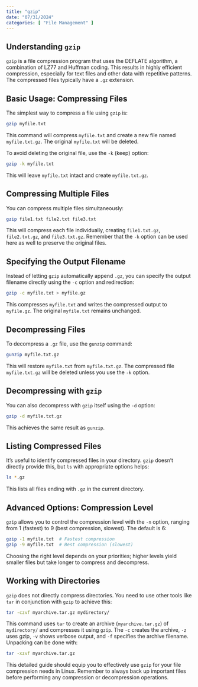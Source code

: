 ```yaml
---
title: "gzip"
date: "07/31/2024"
categories: [ "File Management" ]
---
```

## Understanding `gzip`

`gzip` is a file compression program that uses the DEFLATE algorithm, a combination of LZ77 and Huffman coding.  This results in highly efficient compression, especially for text files and other data with repetitive patterns.  The compressed files typically have a `.gz` extension.


## Basic Usage: Compressing Files

The simplest way to compress a file using `gzip` is:

```bash
gzip myfile.txt
```

This command will compress `myfile.txt` and create a new file named `myfile.txt.gz`. The original `myfile.txt` will be deleted.

To avoid deleting the original file, use the `-k` (keep) option:

```bash
gzip -k myfile.txt
```

This will leave `myfile.txt` intact and create `myfile.txt.gz`.


## Compressing Multiple Files

You can compress multiple files simultaneously:

```bash
gzip file1.txt file2.txt file3.txt
```

This will compress each file individually, creating `file1.txt.gz`, `file2.txt.gz`, and `file3.txt.gz`.  Remember that the `-k` option can be used here as well to preserve the original files.


## Specifying the Output Filename

Instead of letting `gzip` automatically append `.gz`, you can specify the output filename directly using the `-c` option and redirection:

```bash
gzip -c myfile.txt > myfile.gz
```

This compresses `myfile.txt` and writes the compressed output to `myfile.gz`.  The original `myfile.txt` remains unchanged.



## Decompressing Files

To decompress a `.gz` file, use the `gunzip` command:

```bash
gunzip myfile.txt.gz
```

This will restore `myfile.txt` from `myfile.txt.gz`.  The compressed file `myfile.txt.gz` will be deleted unless you use the `-k` option.


##  Decompressing with `gzip`

You can also decompress with `gzip` itself using the `-d` option:

```bash
gzip -d myfile.txt.gz
```

This achieves the same result as `gunzip`.


##  Listing Compressed Files

It's useful to identify compressed files in your directory. `gzip` doesn't directly provide this, but `ls` with appropriate options helps:


```bash
ls *.gz
```

This lists all files ending with `.gz` in the current directory.


##  Advanced Options: Compression Level

`gzip` allows you to control the compression level with the `-n` option, ranging from 1 (fastest) to 9 (best compression, slowest).  The default is 6:

```bash
gzip -1 myfile.txt  # Fastest compression
gzip -9 myfile.txt  # Best compression (slowest)
```

Choosing the right level depends on your priorities; higher levels yield smaller files but take longer to compress and decompress.



##  Working with Directories

`gzip` does not directly compress directories.  You need to use other tools like `tar` in conjunction with `gzip` to achieve this:


```bash
tar -czvf myarchive.tar.gz mydirectory/
```

This command uses `tar` to create an archive (`myarchive.tar.gz`) of `mydirectory/` and compresses it using `gzip`. The `-c` creates the archive, `-z` uses gzip, `-v` shows verbose output, and `-f` specifies the archive filename.  Unpacking can be done with:


```bash
tar -xzvf myarchive.tar.gz
```


This detailed guide should equip you to effectively use `gzip` for your file compression needs in Linux. Remember to always back up important files before performing any compression or decompression operations.

